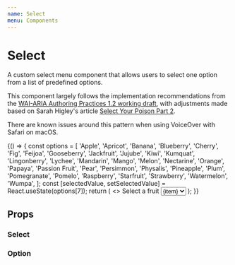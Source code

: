 ```yaml
---
name: Select
menu: Components
---
```




# Select

A custom select menu component that allows users to select one option from a list of predefined options.

This component largely follows the implementation recommendations from the [WAI-ARIA Authoring Practices 1.2 working draft](https://www.w3.org/TR/wai-aria-practices-1.2/#combobox), with adjustments made based on Sarah Higley's article [Select Your Poison Part 2](https://www.24a11y.com/2019/select-your-poison-part-2/).

There are known issues around this pattern when using VoiceOver with Safari on macOS.

<Playground>
	{() => {
		const options = [
			'Apple',
			'Apricot',
			'Banana',
			'Blueberry',
			'Cherry',
			'Fig',
			'Feijoa',
			'Gooseberry',
			'Jackfruit',
			'Jujube',
			'Kiwi',
			'Kumquat',
			'Lingonberry',
			'Lychee',
			'Mandarin',
			'Mango',
			'Melon',
			'Nectarine',
			'Orange',
			'Papaya',
			'Passion Fruit',
			'Pear',
			'Persimmon',
			'Physalis',
			'Pineapple',
			'Plum',
			'Pomegranate',
			'Pomelo',
			'Raspberry',
			'Starfruit',
			'Strawberry',
			'Watermelon',
			'Wumpa',
		];
		const [selectedValue, setSelectedValue] = React.useState(options[7]);
		return (
			<>
				<Text as="label" id="demo-menu-label" display="block" bold>
					Select a fruit
				</Text>
				<Select
					id="demo-menu"
					labelledById="demo-menu-label"
					value={selectedValue}
					onChange={setSelectedValue}
				>
					{options.map(item => (
						<Option
							key={item}
							value={item}
							isDisabled={item === 'Mango'}
						>
							{item}
						</Option>
					))}
				</Select>
			</>
		);
	}}
</Playground>

## Props

### Select

<Props isToggle of={Select} />

### Option

<Props isToggle of={Option} />
